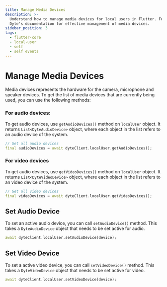```yaml
---
title: Manage Media Devices
description: >-
  Understand how to manage media devices for local users in Flutter. Follow
  Dyte's documentation for effective management of media devices.
sidebar_position: 3
tags:
  - flutter-core
  - local-user
  - self
  - self events
---
```


# Manage Media Devices

Media devices represents the hardware for the camera, microphone and speaker
devices. To get the list of media devices that are currently being used, you can
use the following methods:

### For audio devices:

To get audio devices, use `getAudioDevices()` method on `localUser` object. It
returns `List<DyteAudioDevice>` object, where each object in the list refers to
an audio device of the system.

```dart
// Get all audio devices
final audioDevices = await dyteClient.localUser.getAudioDevices();
```

### For video devices

To get audio devices, use `getVideoDevices()` method on `localUser` object. It
returns `List<DyteVideoDevice>` object, where each object in the list refers to
an video device of the system.

```dart
// Get all video devices
final videoDevices = await dyteClient.localUser.getVideoDevices();
```

## Set Audio Device

To set an active audio device, you can call `setAudioDevice()` method. This
takes a `DyteAudioDevice` object that needs to be set active for audio.

```dart
await dyteClient.localUser.setAudioDevice(device);
```

## Set Video Device

To set a active video device, you can call `setVideoDevice()` method. This takes
a `DyteVideoDevice` object that needs to be set active for video.

```dart
await dyteClient.localUser.setVideoDevice(device);
```

<head>
  <title>Flutter Core Manage Media Devices</title>
  <meta
    name="description"
    content="Understand how to manage media devices for local users in Flutter. Follow Dyte's documentation for effective management of media devices."
  />
</head>
